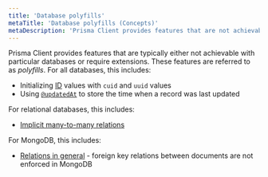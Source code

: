 ```yaml
---
title: 'Database polyfills'
metaTitle: 'Database polyfills (Concepts)'
metaDescription: 'Prisma Client provides features that are not achievable with relational databases. These features are referred to as "polyfills" and explained on this page.'
---
```


<TopBlock>

Prisma Client provides features that are typically either not achievable with particular databases or require extensions. These features are referred to as _polyfills_. For all databases, this includes:

- Initializing [ID](/concepts/components/prisma-schema/data-model#defining-an-id-field) values with `cuid` and `uuid` values
- Using [`@updatedAt`](/concepts/components/prisma-schema/data-model#defining-attributes) to store the time when a record was last updated

For relational databases, this includes:

- [Implicit many-to-many relations](/concepts/components/prisma-schema/relations/many-to-many-relations#implicit-many-to-many-relations)

For MongoDB, this includes:

- [Relations in general](/concepts/components/prisma-schema/relations) - foreign key relations between documents are not enforced in MongoDB

</TopBlock>
